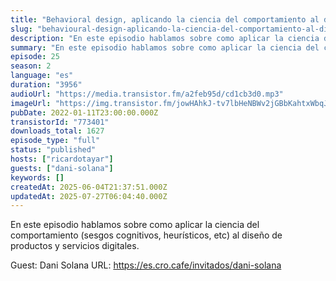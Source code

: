 ```yaml
---
title: "Behavioral design, aplicando la ciencia del comportamiento al diseño, con Dani Solana"
slug: "behavioural-design-aplicando-la-ciencia-del-comportamiento-al-diseno-con-dani-solana"
description: "En este episodio hablamos sobre como aplicar la ciencia del comportamiento (sesgos cognitivos, heurísticos, etc) al diseño de productos y servicios digitales.\n\nGuest: Dani Solana\nURL: https://es.cro.cafe/invitados/dani-solana"
summary: "En este episodio hablamos sobre como aplicar la ciencia del comportamiento (sesgos cognitivos, heurísticos, etc) al diseño de productos y servicios digitales."
episode: 25
season: 2
language: "es"
duration: "3956"
audioUrl: "https://media.transistor.fm/a2feb95d/cd1cb3d0.mp3"
imageUrl: "https://img.transistor.fm/jowHAhkJ-tv7lbHeNBWv2jGBbKahtxWbqJVuvviodDc/rs:fill:0:0:1/w:3000/h:3000/q:60/aHR0cHM6Ly9pbWct/dXBsb2FkLXByb2R1/Y3Rpb24udHJhbnNp/c3Rvci5mbS9hODI2/ODBjN2MyZTQxMTNh/NGQ2M2Y1YjM5M2M5/MDliZS5wbmc.webp"
pubDate: 2022-01-11T23:00:00.000Z
transistorId: "773401"
downloads_total: 1627
episode_type: "full"
status: "published"
hosts: ["ricardotayar"]
guests: ["dani-solana"]
keywords: []
createdAt: 2025-06-04T21:37:51.000Z
updatedAt: 2025-07-27T06:04:40.000Z
---
```


En este episodio hablamos sobre como aplicar la ciencia del comportamiento (sesgos cognitivos, heurísticos, etc) al diseño de productos y servicios digitales.

Guest: Dani Solana
URL: https://es.cro.cafe/invitados/dani-solana
